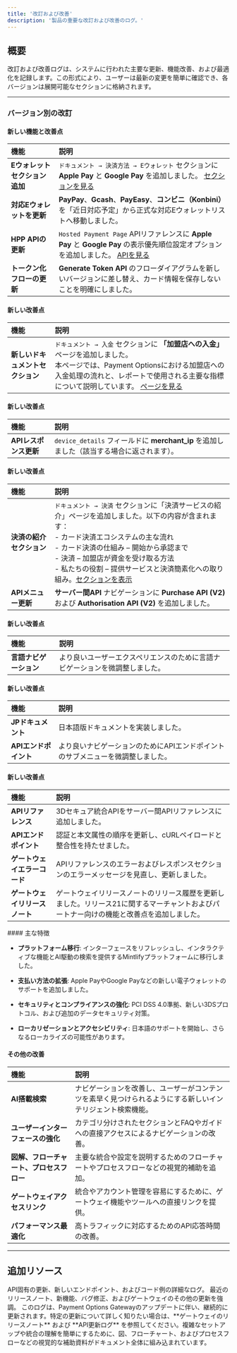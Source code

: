 ```yaml
---
title: '改訂および改善'
description: '製品の重要な改訂および改善のログ。'
---
```


## **概要**

改訂および改善ログは、システムに行われた主要な更新、機能改善、および最適化を記録します。この形式により、ユーザーは最新の変更を簡単に確認でき、各バージョンは展開可能なセクションに格納されます。

***

### **バージョン別の改訂**

<Accordion title="バージョン 3.6 - 2025年07月21日リリース">

  #### 新しい機能と改善点

  | **機能**                         | **説明**                                                                                                                                              |
  | :------------------------------ | :---------------------------------------------------------------------------------------------------------------------------------------------------- |
  | **Eウォレット セクション追加**   | `ドキュメント → 決済方法 → Eウォレット` セクションに **Apple Pay** と **Google Pay** を追加しました。 [セクションを見る](/documentation/paymentmethods/ewallets) |
  | **対応Eウォレットを更新**        | **PayPay**、**Gcash**、**PayEasy**、**コンビニ（Konbini）** を「近日対応予定」から正式な対応Eウォレットリストへ移動しました。                        |
  | **HPP APIの更新**               | `Hosted Payment Page` APIリファレンスに **Apple Pay** と **Google Pay** の表示優先順位設定オプションを追加しました。 [APIを見る](/api-reference/ja/hpp/generate-link) |
  | **トークン化フローの更新**       | **Generate Token API** のフローダイアグラムを新しいバージョンに差し替え、カード情報を保存しないことを明確にしました。                              |

</Accordion>


<Accordion title="バージョン 3.5 - リリース日: 2025-06-25">

  #### 新しい改善点

  | **機能**                     | **説明**                                                                                                                   |
  | :---------------------------- | :------------------------------------------------------------------------------------------------------------------------ |
  | **新しいドキュメントセクション** | `ドキュメント → 入金` セクションに **「加盟店への入金」** ページを追加しました。<br />本ページでは、Payment Optionsにおける加盟店への入金処理の流れと、レポートで使用される主要な指標について説明しています。 [ページを見る](/documentation-jp/settlement/merchantsettlement) |

</Accordion>


<Accordion title="バージョン 3.4.1 - パッチリリース日: 2025-05-12">

  #### 新しい改善点

  | **機能**                | **説明**                                                                                      |
  | :---------------------- | :------------------------------------------------------------------------------------------- |
  | **APIレスポンス更新**     | `device_details` フィールドに **merchant_ip** を追加しました（該当する場合に返されます）。 |

</Accordion>

<Accordion title="バージョン 3.4 - リリース日: 2025-04-10">

  #### 新しい改善点

  | **機能**                     | **説明**                                                                                                     |
  | :---------------------------- | :---------------------------------------------------------------------------------------------------------- |
  | **決済の紹介セクション**        | `ドキュメント → 決済` セクションに「決済サービスの紹介」ページを追加しました。以下の内容が含まれます：<br />- カード決済エコシステムの主な流れ<br />- カード決済の仕組み – 開始から承認まで<br />- 決済 – 加盟店が資金を受け取る方法<br />- 私たちの役割 – 提供サービスと決済簡素化への取り組み。[セクションを表示](/documentation-jp/payments/paymentintro) |
  | **APIメニュー更新**            | **サーバー間API** ナビゲーションに **Purchase API (V2)** および **Authorisation API (V2)** を追加しました。 |

</Accordion>


<Accordion title="バージョン 3.3 - パッチリリース日: 2025-03-19"> 

  #### 新しい改善点

  | **機能**                               | **説明**                                                                                               |
  | :-------------------------------------- | :----------------------------------------------------------------------------------------------------- |
  | **言語ナビゲーション**                  | より良いユーザーエクスペリエンスのために言語ナビゲーションを微調整しました。                    |
  
</Accordion>

<Accordion title="バージョン 3.2 - リリース日: 2025-03-11">

  #### 新しい改善点

  | **機能**                               | **説明**                                                                                               |
  | :-------------------------------------- | :----------------------------------------------------------------------------------------------------- |
  | **JPドキュメント**                      | 日本語版ドキュメントを実装しました。                    |
  | **APIエンドポイント**                   | より良いナビゲーションのためにAPIエンドポイントのサブメニューを微調整しました。                        |
  
</Accordion>


<Accordion title="バージョン 3.1 - 2025年2月14日 パッチリリース">

  #### 新しい改善点

  | **機能**                              | **説明**                                                                                               |
  | :------------------------------------ | :------------------------------------------------------------------------------------------------------------ |
  | **APIリファレンス**                   | 3Dセキュア統合APIをサーバー間APIリファレンスに追加しました。                    |
  | **APIエンドポイント**                  | 認証と本文属性の順序を更新し、cURLペイロードと整合性を持たせました。                        |
  | **ゲートウェイエラーコード**           | APIリファレンスのエラーおよびレスポンスセクションのエラーメッセージを見直し、更新しました。                           |
  | **ゲートウェイリリースノート**         | ゲートウェイリリースノートのリリース履歴を更新しました。リリース21に関するマーチャントおよびパートナー向けの機能と改善点を追加しました。                           |
  
</Accordion>

<Accordion title="バージョン 3.0 - 2025年2月12日 リリース">
  #### 主な特徴

  * **プラットフォーム移行**: インターフェースをリフレッシュし、インタラクティブな機能とAI駆動の検索を提供するMintlifyプラットフォームに移行しました。

  * **支払い方法の拡張**: Apple PayやGoogle Payなどの新しい電子ウォレットのサポートを追加しました。

  * **セキュリティとコンプライアンスの強化**: PCI DSS 4.0準拠、新しい3DSプロトコル、および追加のデータセキュリティ対策。

  * **ローカリゼーションとアクセシビリティ**: 日本語のサポートを開始し、さらなるローカライズの可能性があります。

  #### その他の改善

  | **機能**                              | **説明**                                                                                               |
  | :------------------------------------ | :------------------------------------------------------------------------------------------------------------ |
  | **AI搭載検索**                       | ナビゲーションを改善し、ユーザーがコンテンツを素早く見つけられるようにする新しいインテリジェント検索機能。                    |
  | **ユーザーインターフェースの強化**    | カテゴリ分けされたセクションとFAQやガイドへの直接アクセスによるナビゲーションの改善。                           |
  | **図解、フローチャート、プロセスフロー** | 主要な統合や設定を説明するためのフローチャートやプロセスフローなどの視覚的補助を追加。 |
  | **ゲートウェイアクセスリンク**        | 統合やアカウント管理を容易にするために、ゲートウェイ機能やツールへの直接リンクを提供。              |
  | **パフォーマンス最適化**             | 高トラフィックに対応するためのAPI応答時間の改善。                                                   |
</Accordion>

***

## **追加リソース**

<CardGroup>
  <Card title="API更新ログ" icon="code" href="/logs/apiupdate">
    API固有の更新、新しいエンドポイント、およびコード例の詳細なログ。
  </Card>

  <Card title="ゲートウェイのリリースノート" icon="file" href="/logs/releasenotes">
    最近のリリースノート、新機能、バグ修正、およびゲートウェイのその他の更新を強調。
  </Card>
</CardGroup>

<Note>
  このログは、Payment Options Gatewayのアップデートに伴い、継続的に更新されます。特定の更新について詳しく知りたい場合は、**ゲートウェイのリリースノート** および **API更新ログ** を参照してください。複雑なセットアップや統合の理解を簡単にするために、図、フローチャート、およびプロセスフローなどの視覚的な補助資料がドキュメント全体に組み込まれています。
</Note>
